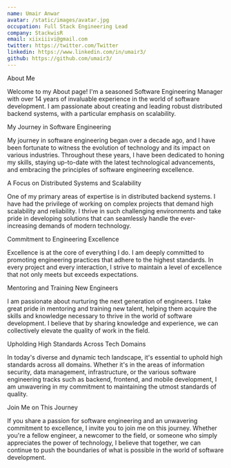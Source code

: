 ```yaml
---
name: Umair Anwar
avatar: /static/images/avatar.jpg
occupation: Full Stack Engineering Lead
company: StackwisR
email: xiixiiivi@gmail.com
twitter: https://twitter.com/Twitter
linkedin: https://www.linkedin.com/in/umair3/
github: https://github.com/umair3/
---
```


About Me

Welcome to my About page! I'm a seasoned Software Engineering Manager with over 14 years of invaluable experience in the world of software development. I am passionate about creating and leading robust distributed backend systems, with a particular emphasis on scalability.

My Journey in Software Engineering

My journey in software engineering began over a decade ago, and I have been fortunate to witness the evolution of technology and its impact on various industries. Throughout these years, I have been dedicated to honing my skills, staying up-to-date with the latest technological advancements, and embracing the principles of software engineering excellence.

A Focus on Distributed Systems and Scalability

One of my primary areas of expertise is in distributed backend systems. I have had the privilege of working on complex projects that demand high scalability and reliability. I thrive in such challenging environments and take pride in developing solutions that can seamlessly handle the ever-increasing demands of modern technology.

Commitment to Engineering Excellence

Excellence is at the core of everything I do. I am deeply committed to promoting engineering practices that adhere to the highest standards. In every project and every interaction, I strive to maintain a level of excellence that not only meets but exceeds expectations.

Mentoring and Training New Engineers

I am passionate about nurturing the next generation of engineers. I take great pride in mentoring and training new talent, helping them acquire the skills and knowledge necessary to thrive in the world of software development. I believe that by sharing knowledge and experience, we can collectively elevate the quality of work in the field.

Upholding High Standards Across Tech Domains

In today's diverse and dynamic tech landscape, it's essential to uphold high standards across all domains. Whether it's in the areas of information security, data management, infrastructure, or the various software engineering tracks such as backend, frontend, and mobile development, I am unwavering in my commitment to maintaining the utmost standards of quality.

Join Me on This Journey

If you share a passion for software engineering and an unwavering commitment to excellence, I invite you to join me on this journey. Whether you're a fellow engineer, a newcomer to the field, or someone who simply appreciates the power of technology, I believe that together, we can continue to push the boundaries of what is possible in the world of software development.

